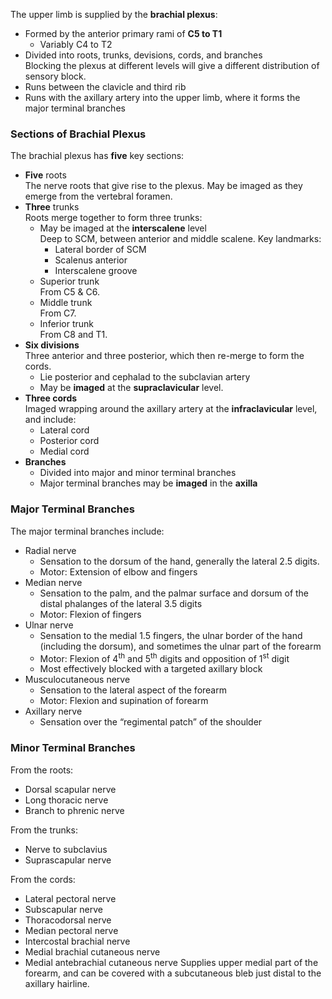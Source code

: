 
The upper limb is supplied by the **brachial plexus**:

* Formed by the anterior primary rami of **C5 to T1**
	* Variably C4 to T2
* Divided into roots, trunks, devisions, cords, and branches  
Blocking the plexus at different levels will give a different distribution of sensory block.
* Runs between the clavicle and third rib
* Runs with the axillary artery into the upper limb, where it forms the major terminal branches

### Sections of Brachial Plexus

The brachial plexus has **five** key sections:

* **Five** roots  
The nerve roots that give rise to the plexus. May be imaged as they emerge from the vertebral foramen.
* **Three** trunks  
Roots merge together to form three trunks:
	* May be imaged at the **interscalene** level  
	Deep to SCM, between anterior and middle scalene. Key landmarks:
		* Lateral border of SCM
		* Scalenus anterior
		* Interscalene groove
	* Superior trunk  
	From C5 & C6.
	* Middle trunk  
	From C7.
	* Inferior trunk  
	From C8 and T1.
* **Six divisions**  
Three anterior and three posterior, which then re-merge to form the cords.
	* Lie posterior and cephalad to the subclavian artery
	* May be **imaged** at the **supraclavicular** level.
* **Three cords**  
Imaged wrapping around the axillary artery at the **infraclavicular** level, and include:
	* Lateral cord
	* Posterior cord
	* Medial cord
* **Branches**  
	* Divided into major and minor terminal branches
	* Major terminal branches may be **imaged** in the **axilla**




### Major Terminal Branches

The major terminal branches include:

* Radial nerve
	* Sensation to the dorsum of the hand, generally the lateral 2.5 digits.
	* Motor: Extension of elbow and fingers
* Median nerve  
	* Sensation to the palm, and the palmar surface and dorsum of the distal phalanges of the lateral 3.5 digits
	* Motor: Flexion of fingers
* Ulnar nerve
	* Sensation to the medial 1.5 fingers, the ulnar border of the hand (including the dorsum), and sometimes the ulnar part of the forearm
	* Motor: Flexion of 4^th^ and 5^th^ digits and opposition of 1^st^ digit
	* Most effectively blocked with a targeted axillary block
* Musculocutaneous nerve
	* Sensation to the lateral aspect of the forearm
	* Motor: Flexion and supination of forearm
* Axillary nerve
	* Sensation over the "regimental patch" of the shoulder



### Minor Terminal Branches

From the roots:

* Dorsal scapular nerve
* Long thoracic nerve
* Branch to phrenic nerve


From the trunks:

* Nerve to subclavius
* Suprascapular nerve


From the cords:

* Lateral pectoral nerve
* Subscapular nerve
* Thoracodorsal nerve
* Median pectoral nerve
* Intercostal brachial nerve  
* Medial brachial cutaneous nerve
* Medial antebrachial cutaneous nerve
Supplies upper medial part of the forearm, and can be covered with a subcutaneous bleb just distal to the axillary hairline.



